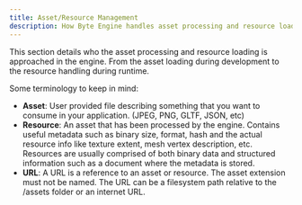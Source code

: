 ```yaml
---
title: Asset/Resource Management
description: How Byte Engine handles asset processing and resource loading.
---
```


This section details who the asset processing and resource loading is approached in the engine. From the asset loading during development to the resource handling during runtime.

Some terminology to keep in mind:
* **Asset**: User provided file describing something that you want to consume in your application. (JPEG, PNG, GLTF, JSON, etc)
* **Resource**: An asset that has been processed by the engine. Contains useful metadata such as binary size, format, hash and the actual resource info like texture extent, mesh vertex description, etc. Resources are usually comprised of both binary data and structured information such as a document where the metadata is stored.
* **URL**: A URL is a reference to an asset or resource. The asset extension must not be named. The URL can be a filesystem path relative to the /assets folder or an internet URL.